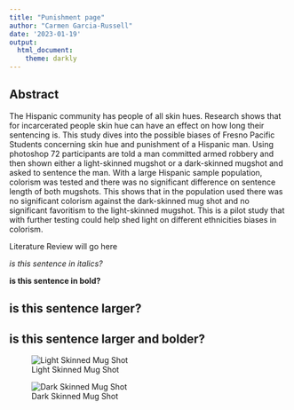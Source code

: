 ```yaml
---
title: "Punishment page"
author: "Carmen Garcia-Russell"
date: '2023-01-19'
output:
  html_document:
    theme: darkly
---
```

## __Abstract__


The Hispanic community has people of all skin hues. Research shows that for incarcerated people skin hue can have an effect on how long their sentencing is. This study dives into the possible biases of Fresno Pacific Students concerning skin hue and punishment of a Hispanic man. Using photoshop 72 participants are told a man committed armed robbery and then shown either a light-skinned mugshot or a dark-skinned mugshot and asked to sentence the man. With a large Hispanic sample population, colorism was tested and there was no significant difference on sentence length of both mugshots. This shows that in the population used there was no significant colorism against the dark-skinned mug shot and no significant favoritism to the light-skinned mugshot. This is a pilot study that with further testing could help shed light on different ethnicities biases in colorism.





Literature Review will go here

_is this sentence in italics?_

__is this sentence in bold?__

## is this sentence larger?

## __is this sentence larger and bolder?__

![Light Skinned Mug Shot](/Users/cgarcia394/Documents/advancedday1/001-1 Small.jpeg)


![Dark Skinned Mug Shot](/Users/cgarcia394/Documents/advancedday1/003-1 Small.jpeg)

